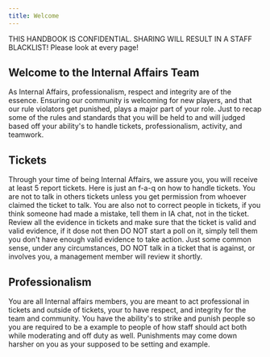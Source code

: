 ```yaml
---
title: Welcome
---
```


<Callout title="WARNING" type="warn">
  THIS HANDBOOK IS CONFIDENTIAL. SHARING WILL RESULT IN A STAFF BLACKLIST!
</Callout>
<Callout title="TIP">Please look at every page!</Callout>

## Welcome to the Internal Affairs Team

As Internal Affairs, professionalism, respect and integrity are of the essence. Ensuring our community is welcoming for new players, and that our rule violators get punished, plays a major part of your role. Just to recap some of the rules and standards that you will be held to and will judged based off your ability's to handle tickets, professionalism, activity, and teamwork.

## Tickets

Through your time of being Internal Affairs, we assure you, you will receive at least 5 report tickets. Here is just an f-a-q on how to handle tickets. You are not to talk in others tickets unless you get permission from whoever claimed the ticket to talk. You are also not to correct people in tickets, if you think someone had made a mistake, tell them in IA chat, not in the ticket. Review all the evidence in tickets and make sure that the ticket is valid and valid evidence, if it dose not then DO NOT start a poll on it, simply tell them you don't have enough valid evidence to take action. Just some common sense, under any circumstances, DO NOT talk in a ticket that is against, or involves you, a management member will review it shortly.

## Professionalism

You are all Internal affairs members, you are meant to act professional in tickets and outside of tickets, your to have respect, and integrity for the team and community. You have the ability's to strike and punish people so you are required to be a example to people of how staff should act both while moderating and off duty as well. Punishments may come down harsher on you as your supposed to be setting and example.
